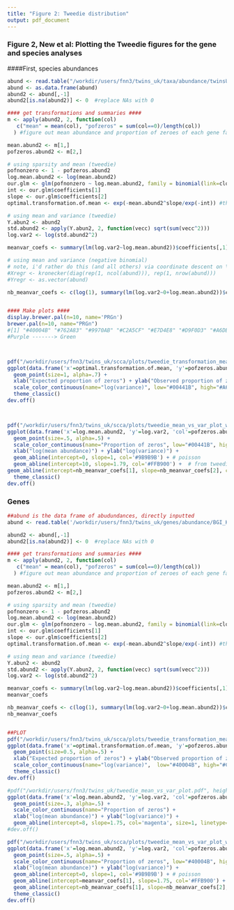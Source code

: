 ```yaml
---
title: "Figure 2: Tweedie distribution"
output: pdf_document
---
```


### Figure 2, New et al: Plotting the Tweedie figures for the gene and species analyses

####First, species abundances
```r
abund <- read.table("/workdir/users/fnn3/twins_uk/taxa/abundance/twinsUK_species_abundance_gmeanNormalized_v2.txt", sep="\t")
abund <- as.data.frame(abund)
abund2 <- abund[,-1]
abund2[is.na(abund2)] <- 0  #replace NAs with 0

#### get transformations and summaries ####
m <- apply(abund2, 2, function(col) 
   c("mean" = mean(col), "pofzeros" = sum(col==0)/length(col))
  ) #figure out mean abundance and proportion of zeroes of each gene family 

mean.abund2 <- m[1,]
pofzeros.abund2 <- m[2,]

# using sparsity and mean (tweedie)
pofnonzero <- 1 - pofzeros.abund2
log.mean.abund2 <- log(mean.abund2)
our.glm <- glm(pofnonzero ~ log.mean.abund2, family = binomial(link=cloglog), weights = rep(250, ncol(abund2)))
int <- our.glm$coefficients[1]
slope <- our.glm$coefficients[2]
optimal.transformation.of.mean <- exp(-mean.abund2^slope/exp(-int)) #theoretically optimal: see email

# using mean and variance (tweedie)
Y.abun2 <- abund2
std.abund2 <- apply(Y.abun2, 2, function(vecc) sqrt(sum(vecc^2)))
log.var2 <- log(std.abund2^2)

meanvar_coefs <- summary(lm(log.var2~log.mean.abund2))$coefficients[,1] #7.359187        1.538918 

# using mean and variance (negative binomial)
# note, i'd rather do this (and all others) via coordinate descent on \mu and the model parameters.. actually fitting the likelihood
#Xregr <- kronecker(diag(rep(1, ncol(abund))), rep(1, nrow(abund)))
#Yregr <- as.vector(abund)

nb_meanvar_coefs <- c(log(1), summary(lm(log.var2~0+log.mean.abund2))$coefficients[,1]) # 0, 2.12


#### Make plots ####
display.brewer.pal(n=10, name='PRGn')
brewer.pal(n=10, name="PRGn")
#[1] "#40004B" "#762A83" "#9970AB" "#C2A5CF" "#E7D4E8" "#D9F0D3" "#A6DBA0" "#5AAE61" "#1B7837" "#00441B"
#Purple -------> Green



pdf("/workdir/users/fnn3/twins_uk/scca/plots/tweedie_transformation_mean_plot_species_full.pdf", height=5, width=10)
ggplot(data.frame('x'=optimal.transformation.of.mean, 'y'=pofzeros.abund2, 'col'=log.var2), aes(x=x, y=y, colour=col))+
  geom_point(size=1, alpha=.7) + 
  xlab("Expected proportion of zeros") + ylab("Observed proportion of zeros") +
  scale_color_continuous(name="log(variance)", low="#00441B", high="#A6DBA0") +
  theme_classic()
dev.off()



pdf("/workdir/users/fnn3/twins_uk/scca/plots/tweedie_mean_vs_var_plot_w_poisson_nb_species_full.pdf", height=5, width=10)
ggplot(data.frame('x'=log.mean.abund2, 'y'=log.var2, 'col'=pofzeros.abund2), aes(x=x, y=y, colour=col))+
  geom_point(size=.5, alpha=.5) + 
  scale_color_continuous(name="Proportion of zeros", low="#00441B", high="#5AAE61") +
  xlab("log(mean abundance)") + ylab("log(variance)") +
  geom_abline(intercept=0, slope=1, col='#9B9B9B') + # poisson
  geom_abline(intercept=10, slope=1.79, col='#FFB900') +  # from tweedie mean and var
geom_abline(intercept=nb_meanvar_coefs[1], slope=nb_meanvar_coefs[2], col='#484848') + # from NB1 mean and var
  theme_classic()
dev.off()
```




### Genes 
```r
##abund is the data frame of abudundances, directly inputted
abund <- read.table('/workdir/users/fnn3/twins_uk/genes/abundance/BGI_KO_only_geneFamily_table.txt', sep='\t', header=T)

abund2 <- abund[,-1]
abund2[is.na(abund2)] <- 0  #replace NAs with 0

#### get transformations and summaries ####
m <- apply(abund2, 2, function(col) 
   c("mean" = mean(col), "pofzeros" = sum(col==0)/length(col))
  ) #figure out mean abundance and proportion of zeroes of each gene family 

mean.abund2 <- m[1,]
pofzeros.abund2 <- m[2,]

# using sparsity and mean (tweedie)
pofnonzero <- 1 - pofzeros.abund2
log.mean.abund2 <- log(mean.abund2)
our.glm <- glm(pofnonzero ~ log.mean.abund2, family = binomial(link=cloglog), weights = rep(250, ncol(abund2)))
int <- our.glm$coefficients[1]
slope <- our.glm$coefficients[2]
optimal.transformation.of.mean <- exp(-mean.abund2^slope/exp(-int)) #theoretically optimal: see email

# using mean and variance (tweedie)
Y.abun2 <- abund2
std.abund2 <- apply(Y.abun2, 2, function(vecc) sqrt(sum(vecc^2)))
log.var2 <- log(std.abund2^2)

meanvar_coefs <- summary(lm(log.var2~log.mean.abund2))$coefficients[,1] # 8.834982 1.663457 
meanvar_coefs

nb_meanvar_coefs <- c(log(1), summary(lm(log.var2~0+log.mean.abund2))$coefficients[,1]) # 0, 3.1
nb_meanvar_coefs


##PLOT
pdf("/workdir/users/fnn3/twins_uk/scca/plots/tweedie_transformation_mean_plot_genes.pdf", height=5, width=10)
ggplot(data.frame('x'=optimal.transformation.of.mean, 'y'=pofzeros.abund2, 'col'=log.var2), aes(x=x, y=y, colour=col))+
  geom_point(size=0.5, alpha=.5) + 
  xlab("Expected proportion of zeros") + ylab("Observed proportion of zeros") +
  scale_color_continuous(name="log(variance)",  low="#40004B", high="#C2A5CF") +
  theme_classic()
dev.off()

#pdf("/workdir/users/fnn3/twins_uk/tweedie_mean_vs_var_plot.pdf", height=5, width=10)
ggplot(data.frame('x'=log.mean.abund2, 'y'=log.var2, 'col'=pofzeros.abund2), aes(x=x, y=y, colour=col))+
  geom_point(size=.3, alpha=.5) + 
  scale_color_continuous(name="Proportion of zeros") +
  xlab("log(mean abundance)") + ylab("log(variance)") +
  geom_abline(intercept=8, slope=1.75, col='magenta', size=1, linetype='dotted')  # made up
#dev.off()

pdf("/workdir/users/fnn3/twins_uk/scca/plots/tweedie_mean_vs_var_plot_w_lines_genes.pdf", height=5, width=10)
ggplot(data.frame('x'=log.mean.abund2, 'y'=log.var2, 'col'=pofzeros.abund2), aes(x=x, y=y, colour=col))+
  geom_point(size=.5, alpha=.5) + 
  scale_color_continuous(name="Proportion of zeros", low="#40004B", high="#C2A5CF") +
  xlab("log(mean abundance)") + ylab("log(variance)") +
  geom_abline(intercept=0, slope=1, col='#9B9B9B') + # poisson
  geom_abline(intercept=meanvar_coefs[1], slope=1.75, col='#FFB900') +  # from tweedie mean and var
  geom_abline(intercept=nb_meanvar_coefs[1], slope=nb_meanvar_coefs[2], col='#484848') +  # from NB1 mean and var
  theme_classic()
dev.off()
```